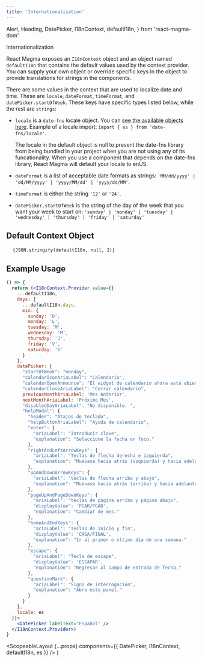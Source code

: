 ```yaml
---
title: 'Internationalization'
---
```


  Alert,
  Heading,
  DatePicker,
  I18nContext,
  defaultI18n,
} from 'react-magma-dom'

<Heading level={1}>Internationalization</Heading>

React Magma exposes an `I18nContext` object and an object named `defaultI18n` that contains the default
values used by the context provider. You can supply your own object or override specific keys in the object
to provide translations for strings in the components.

There are some values in the context that are used to localize date and time. These are `locale`, `dateFormat`, `timeFormat`,
and `datePicker.startOfWeek`. These keys have specific types listed below, while the rest are `strings`:

- `locale` is a `date-fns` locale object. You can [see the available objects here](https://github.com/date-fns/date-fns/tree/master/src/locale).
  Example of a locale import: `import { es } from 'date-fns/locale'`.

  <Alert variant="warning">
    The locale in the default object is null to prevent the date-fns library
    from being bundled in your project when you are not using any of its
    funcationality. When you use a component that depends on the date-fns
    library, React Magma will default your locale to enUS.
  </Alert>

- `dateFormat` is a list of acceptable date formats as strings: `'MM/dd/yyyy' | 'dd/MM/yyyy' | 'yyyy/MM/dd' | 'yyyy/dd/MM'`.

- `timeFormat` is either the string `'12'` or `'24'`.

- `datePicker.startOfWeek` is the string of the day of the week that you want your week to start on: `'sunday' | 'monday' | 'tuesday' | 'wednesday' | 'thursday' | 'friday' | 'saturday'`

## Default Context Object

<pre>
  <code>{JSON.stringify(defaultI18n, null, 2)}</code>
</pre>

## Example Usage

```.jsx
() => {
  return (<I18nContext.Provider value={{
    ...defaultI18n,
    days: {
      ...defaultI18n.days,
      min: {
        sunday: 'D',
        monday: 'L',
        tuesday: 'M',
        wednesday: 'M',
        thursday: 'J',
        friday: 'V',
        saturday: 'S'
      }
    },
    datePicker: {
      "startOfWeek": "monday",
      "calendarIconAriaLabel": "Calendario",
      "calendarOpenAnnounce": "El widget de calendario ahora está abierto. Presione la tecla de signo de interrogación para obtener los atajos de teclado para cambiar las fechas.",
      "calendarCloseAriaLabel": "Cerrar calendario",
      previousMonthAriaLabel: 'Mes Anterior',
      nextMonthAriaLabel: 'Próximo Mes',
      "disabledDayAriaLabel": "No disponible. ",
      "helpModal": {
        "header": "Atajos de teclado",
        "helpButtonAriaLabel": "Ayuda de calendario",
        "enter": {
          "ariaLabel": "Introducir clave",
          "explanation": "Seleccione la fecha en foco."
        },
        "rightAndLeftArrowKeys": {
          "ariaLabel": "Teclas de flecha derecha e izquierda",
          "explanation": "Muévase hacia atrás (izquierda) y hacia adelante (derecha) un día."
        },
        "upAndDownArrowKeys": {
          "ariaLabel": "teclas de flecha arriba y abajo",
          "explanation": "Muévase hacia atrás (arriba) y hacia adelante (abajo) una semana."
        },
        "pageUpAndPageDownKeys": {
          "ariaLabel": "teclas de página arriba y página abajo",
          "displayValue": 'PGAR/PGAB',
          "explanation": "Cambiar de mes."
        },
        "homeAndEndKeys": {
          "ariaLabel": "Teclas de inicio y fin",
          "displayValue": 'CASA/FINAL',
          "explanation": "Ir al primer o último día de una semana."
        },
        "escape": {
          "ariaLabel": "Tecla de escape",
          "displayValue": 'ESCAPAR',
          "explanation": "Regresar al campo de entrada de fecha."
        },
        "questionMark": {
          "ariaLabel": "Signo de interrogación",
          "explanation": "Abre este panel."
        }
      }
    },
    locale: es
  }}>
    <DatePicker labelText="Español" />
  </I18nContext.Provider>)
}
```

  <ScopeableLayout
    {...props}
    components={{ DatePicker, I18nContext, defaultI18n, es }}
  />
)
